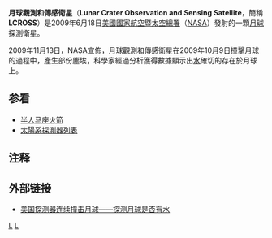 {{Link style|time=2015-12-12T02:12:08+00:00}}
{{noteTA
|1=zh-cn:美国国家航空航天局; zh-tw:美國國家航空暨太空總署; zh-hk:美國太空總署;
|2=zh-cn:肯尼迪航天中心; zh-tw:甘迺迪太空中心;
|3=zh-cn:航天飞机; zh-tw:太空梭; zh-hk:太空穿梭機;
|4=zh-cn:宇航员; zh-tw:太空人;
}}

{{Infobox Spacecraft
| Name = LCROSS
| Image = [[File:LCROSS_Centaur_1.jpg|250px]]
| Caption = LCROSS和半人马座火箭航行艺术想象图
| Organization = [[NASA|NASA]]/[[:en:Ames_Research_Center|艾密斯研究中心]]
| Major_Contractors =
| Bus =
| Mission_Type = 撞击式
| Flyby_Of =
| Satellite_Of =
| Orbital_Insertion_Date =
| Orbits = 
| Decay =
| Launch =  2009-06-18 21:32:00 UTC
| Launch_Vehicle = [[宇宙神5号|宇宙神5号]] 401
| Carrier_Rocket =
| Launch_Site = [[卡纳维拉尔角空军基地|卡纳维拉尔角空军基地]] [[卡纳维拉尔角空军基地41号航天发射复合体|41号航天发射复合体]]
| Mission_Duration =  2009年6月18日 – 2009年10月9日<br />航行时间: {{For year month day| year=2009| month=06| day=18}}
| NSSDC_ID = 2009-031B
| Mass = LCROSS Shepherding Spacecraft: 621 kg (1,369 lb) (min.); Centaur at impact: 2,249 kg (4,958 lb) (min.)<ref name="PressKit">{{cite web | url = http://www.nasa.gov/pdf/360020main_LRO_LCROSS_presskit2.pdf | title = LRO/LCROSS Press Kit v2 | accessdate = 2009-08-04 | publisher = NASA | archive-date = 2009-10-27 | archive-url = https://web.archive.org/web/20091027111849/http://www.nasa.gov/pdf/360020main_LRO_LCROSS_presskit2.pdf | dead-url = no }}</ref>
| Power =
| Batteries =
| Orbit_regime = [[Highly_elliptical_orbit|Highly elliptical]]
| orbit_altitude =
| Longitude =
| Semimajor_Axis =
| Eccentricity =
| Inclination =
| Orbital_Period = 37 天
| Apoapsis =
| Periapsis =
| Orbits Daily =
| Repetitivity =
| Main_Instruments =
| Transponders =
| Coverage =
| Resolution =
| Swath =
| Spectral_Band =
| Data_rate =
| SSR =
| IMG_Resolution =
| Refs =
| Webpage = http://www.nasa.gov/LCROSS}}

'''月球觀測和傳感衛星'''（'''Lunar Crater Observation and Sensing Satellite'''，簡稱'''LCROSS'''）是2009年6月18日[[美國國家航空暨太空總署|美國國家航空暨太空總署]]（[[NASA|NASA]]）發射的一顆[[月球|月球]]探測衛星。

2009年11月13日，NASA宣佈，月球觀測和傳感衛星在2009年10月9日撞擊月球的過程中，產生部份塵埃，科學家經過分析獲得數據顯示出[[水|水]]確切的存在於月球上。

== 参看 ==
* [[半人马座火箭|半人马座火箭]]
*[[太陽系探測器列表|太陽系探測器列表]]

== 注释 ==
{{reflist}}
== 外部链接 ==
* [http://news.163.com/special/00013QB2/lcross.html 美国探测器连续撞击月球——探测月球是否有水] {{Wayback|url=http://news.163.com/special/00013QB2/lcross.html |date=20111017202355 }}

{{月球任務}}


[[Category:人造衛星|L]]
[[Category:月球航天器|L]]